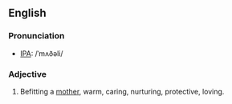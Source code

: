 ==English==
===Pronunciation===
*[[IPA]]: /ˈmʌðəli/

===Adjective===
# Befitting a [[mother]], warm, caring, nurturing, protective, loving.